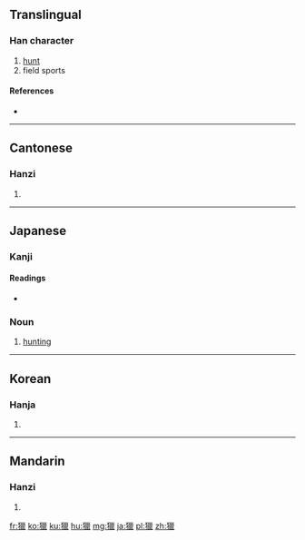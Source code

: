 {{also|猎|猟}}
==Translingual==

===Han character===
{{Han char|rn=94|rad=犬|as=15|sn=18|four=4221<sub>6</sub>|canj=大竹女女女 (KHVVV)}}

# [[hunt]]
# field sports

====References====
* {{Han ref|kx=0720.270|dkj=20768|dj=1132.130|hdz=21376.070|uh=7375|ud=29557|bh=C279|bd=49785}}

----

==Cantonese==

===Hanzi===
{{yue-hanzi|jyut=|y=lip6|sim=猎}}

# {{defn|lang=yue|sort=犬15}}

----

==Japanese==

===Kanji===
{{ja-kanji|grade=uc|rs=犬15}}

====Readings====
* {{ja-readings|on=[[りょう]] (ryō)|kun=[[かり|か-り]] (ka-ri), [[かる|か-る]] (ka-ru)}}

=== Noun ===
{{ja-noun|k|hira=りょう|rom=ryō|shin=猟}}

# [[hunting]]

----

==Korean==

===Hanja===
{{ko-hanja|hangeul=렵>엽|eumhun=|rv=ryeop>yeop|mr=ryŏp>yŏp|y=lyep>yep}}

# {{defn|lang=ko|sort=犬15}}

----

==Mandarin==

===Hanzi===
{{cmn-hanzi|sim=猎|pin=[[jǐng]] ([[jing3]]), [[liè]] ([[lie4]])|wg=ching<sup>3</sup>, lieh<sup>4</sup>}}

# {{defn|lang=cmn|sort=犬15}}

[[fr:獵]]
[[ko:獵]]
[[ku:獵]]
[[hu:獵]]
[[mg:獵]]
[[ja:獵]]
[[pl:獵]]
[[zh:獵]]